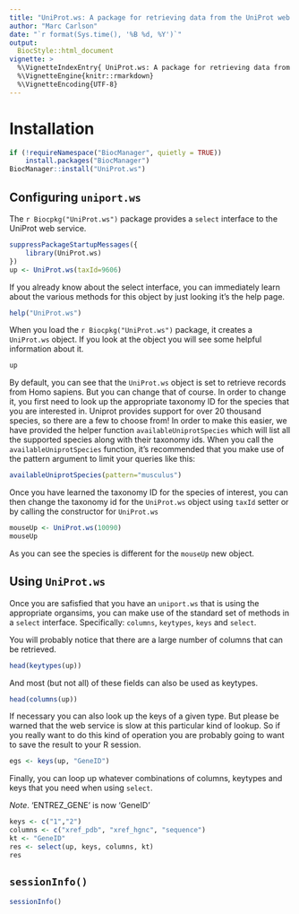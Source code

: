 ```yaml
---
title: "UniProt.ws: A package for retrieving data from the UniProt web service"
author: "Marc Carlson"
date: "`r format(Sys.time(), '%B %d, %Y')`"
output:
  BiocStyle::html_document
vignette: >
  %\VignetteIndexEntry{ UniProt.ws: A package for retrieving data from the UniProt web service }
  %\VignetteEngine{knitr::rmarkdown}
  %\VignetteEncoding{UTF-8}
---
```


# Installation

```r
if (!requireNamespace("BiocManager", quietly = TRUE))
    install.packages("BiocManager")
BiocManager::install("UniProt.ws")
```

## Configuring `uniport.ws`

The `r Biocpkg("UniProt.ws")` package provides a `select`
interface to the UniProt web service.

```r
suppressPackageStartupMessages({
    library(UniProt.ws)
})
up <- UniProt.ws(taxId=9606)
```

If you already know about the select interface, you can immediately
learn about the various methods for this object by just looking it's
the help page.

```r
help("UniProt.ws")
```

When you load the `r Biocpkg("UniProt.ws")` package, it creates a
`UniProt.ws` object.  If you look at the object you will see
some helpful information about it.

```r
up
```

By default, you can see that the `UniProt.ws` object is set to
retrieve records from Homo sapiens.  But you can change that of
course.  In order to change it, you first need to look up the
appropriate taxonomy ID for the species that you are interested in.
Uniprot provides support for over 20 thousand species, so there are a
few to choose from!  In order to make this easier, we have provided
the helper function `availableUniprotSpecies` which will
list all the supported species along with their taxonomy ids. When you
call the `availableUniprotSpecies` function, it's
recommended that you make use of the pattern argument to limit your
queries like this:

```r
availableUniprotSpecies(pattern="musculus")
```

Once you have learned the taxonomy ID for the species of interest, you
can then change the taxonomy id for the `UniProt.ws` object
using `taxId` setter or by calling the constructor for
`UniProt.ws`

```r
mouseUp <- UniProt.ws(10090)
mouseUp
```

As you can see the species is different for the
`mouseUp` new object.


## Using `UniProt.ws`

Once you are safisfied that you have an `uniport.ws` that is
using the appropriate organsims, you can make use of the standard set
of methods in a `select` interface.  Specifically:
`columns`, `keytypes`, `keys` and
`select`.

You will probably notice that there are a large number of columns that can be
retrieved.

```r
head(keytypes(up))
```

And most (but not all) of these fields can also be used as keytypes.

```r
head(columns(up))
```

If necessary you can also look up the keys of a given type.  But
please be warned that the web service is slow at this particular kind
of lookup.  So if you really want to do this kind of operation you are
probably going to want to save the result to your R session.

```r
egs <- keys(up, "GeneID")
```

Finally, you can loop up whatever combinations of columns, keytypes and keys
that you need when using `select`.

*Note*. 'ENTREZ_GENE' is now 'GeneID'

```r
keys <- c("1","2")
columns <- c("xref_pdb", "xref_hgnc", "sequence")
kt <- "GeneID"
res <- select(up, keys, columns, kt)
res
```

## `sessionInfo()`

```r
sessionInfo()
```


